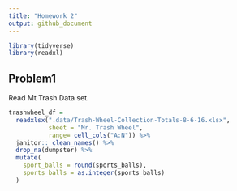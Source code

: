 ```yaml
---
title: "Homework 2"
output: github_document
---
```


```r
library(tidyverse)
library(readxl)
```

## Problem1

Read Mt Trash Data set.

```r
trashwheel_df =
  readxlsx(".data/Trash-Wheel-Collection-Totals-8-6-16.xlsx", 
           sheet = "Mr. Trash Wheel", 
           range= cell_cols("A:N")) %>%
  janitor:: clean_names() %>%
  drop_na(dumpster) %>%
  mutate(
    sport_balls = round(sports_balls), 
    sports_balls = as.integer(sports_balls)
  )
```


